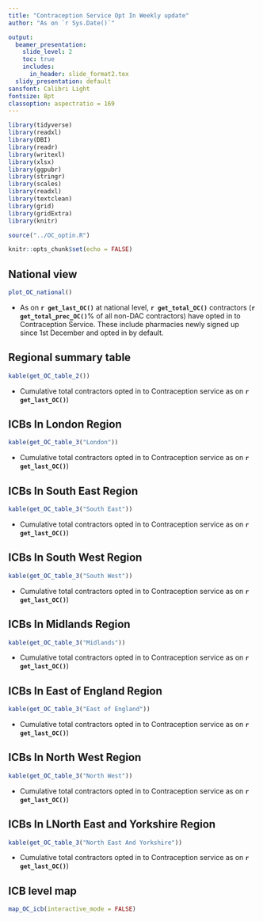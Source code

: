 ```yaml
---
title: "Contraception Service Opt In Weekly update"
author: "As on `r Sys.Date()`"

output:
  beamer_presentation:
    slide_level: 2
    toc: true
    includes:
      in_header: slide_format2.tex
  slidy_presentation: default
sansfont: Calibri Light
fontsize: 8pt
classoption: aspectratio = 169
---
```



```r
library(tidyverse)
library(readxl)
library(DBI)
library(readr)
library(writexl)
library(xlsx)
library(ggpubr)
library(stringr)
library(scales)
library(readxl)
library(textclean)
library(grid)
library(gridExtra)
library(knitr)

source("../OC_optin.R")
```

```r
knitr::opts_chunk$set(echo = FALSE)
```

## National view
```r
plot_OC_national()
```

* As on **`r get_last_OC()`** at national level, **`r get_total_OC()`** contractors (**`r get_total_prec_OC()`**% of all non-DAC contractors) have opted in to Contraception Service. These include pharmacies newly signed up since 1st December and opted in by default. 


## Regional summary table
```r
kable(get_OC_table_2())
```

* Cumulative total contractors opted in to Contraception service as on **`r get_last_OC()`**)

## ICBs In London Region
```r
kable(get_OC_table_3("London"))
```

* Cumulative total contractors opted in to Contraception service as on **`r get_last_OC()`**)

## ICBs In South East Region
```r
kable(get_OC_table_3("South East"))
```

* Cumulative total contractors opted in to Contraception service as on **`r get_last_OC()`**)

## ICBs In South West Region
```r
kable(get_OC_table_3("South West"))
```

* Cumulative total contractors opted in to Contraception service as on **`r get_last_OC()`**)

## ICBs In Midlands Region
```r
kable(get_OC_table_3("Midlands"))
```

* Cumulative total contractors opted in to Contraception service as on **`r get_last_OC()`**)

## ICBs In East of England Region
```r
kable(get_OC_table_3("East of England"))
```

* Cumulative total contractors opted in to Contraception service as on **`r get_last_OC()`**)

## ICBs In North West Region
```r
kable(get_OC_table_3("North West"))
```

* Cumulative total contractors opted in to Contraception service as on **`r get_last_OC()`**)

## ICBs In LNorth East and Yorkshire Region
```r
kable(get_OC_table_3("North East And Yorkshire"))
```

* Cumulative total contractors opted in to Contraception service as on **`r get_last_OC()`**)

## ICB level map
```r
map_OC_icb(interactive_mode = FALSE)
```
